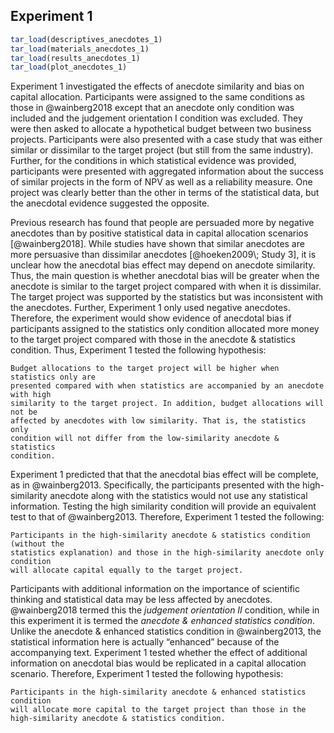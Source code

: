 ## Experiment 1 {#anecdotes-1}

```r
tar_load(descriptives_anecdotes_1)
tar_load(materials_anecdotes_1)
tar_load(results_anecdotes_1)
tar_load(plot_anecdotes_1)
```

Experiment 1 investigated the effects of anecdote similarity and bias on
capital allocation. Participants were assigned to the same conditions as those
in @wainberg2018 except that an anecdote only condition was included and the
judgement orientation I condition was excluded. They were then asked to allocate
a hypothetical budget between two business projects. Participants were also
presented with a case study that was either similar or dissimilar to the target
project (but still from the same industry). Further, for the conditions in which
statistical evidence was provided, participants were presented with aggregated
information about the success of similar projects in the form of NPV as well as
a reliability measure. One project was clearly better than the other in terms of
the statistical data, but the anecdotal evidence suggested the opposite.

Previous research has found that people are persuaded more by negative anecdotes
than by positive statistical data in capital allocation scenarios
[@wainberg2018]. While studies have shown that similar anecdotes are more
persuasive than dissimilar anecdotes [@hoeken2009\; Study 3], it is unclear how
the anecdotal bias effect may depend on anecdote similarity. Thus, the main
question is whether anecdotal bias will be greater when the anecdote is similar
to the target project compared with when it is dissimilar. The target project
was supported by the statistics but was inconsistent with the anecdotes.
Further, Experiment 1 only used negative anecdotes. Therefore, the experiment
would show evidence of anecdotal bias if participants assigned to the statistics
only condition allocated more money to the target project compared with those in
the anecdote & statistics condition. Thus, Experiment 1 tested the following
hypothesis:

```hypothesis
Budget allocations to the target project will be higher when statistics only are
presented compared with when statistics are accompanied by an anecdote with high
similarity to the target project. In addition, budget allocations will not be
affected by anecdotes with low similarity. That is, the statistics only
condition will not differ from the low-similarity anecdote & statistics
condition.
```

Experiment 1 predicted that that the anecdotal bias effect will be complete, as
in @wainberg2013. Specifically, the participants presented with the
high-similarity anecdote along with the statistics would not use any statistical
information. Testing the high similarity condition will provide an equivalent
test to that of @wainberg2013. Therefore, Experiment 1 tested the following:

```hypothesis
Participants in the high-similarity anecdote & statistics condition (without the
statistics explanation) and those in the high-similarity anecdote only condition
will allocate capital equally to the target project.
```

Participants with additional information on the importance of scientific
thinking and statistical data may be less affected by anecdotes. @wainberg2018
termed this the *judgement orientation II* condition, while in this experiment
it is termed the *anecdote & enhanced statistics condition*. Unlike the anecdote
& enhanced statistics condition in @wainberg2013, the statistical information
here is actually "enhanced" because of the accompanying text. Experiment 1
tested whether the effect of additional information on anecdotal bias would be
replicated in a capital allocation scenario. Therefore, Experiment 1 tested the
following hypothesis:

```hypothesis
Participants in the high-similarity anecdote & enhanced statistics condition
will allocate more capital to the target project than those in the
high-similarity anecdote & statistics condition.
```


